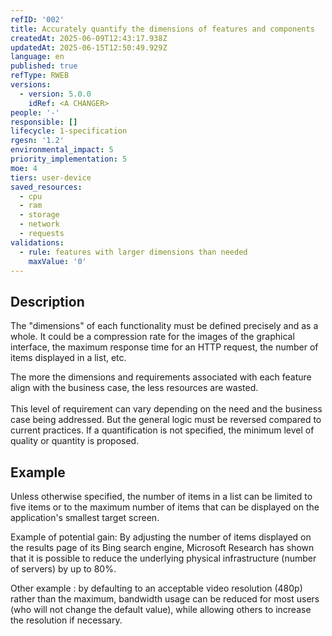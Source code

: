 ```yaml
---
refID: '002'
title: Accurately quantify the dimensions of features and components
createdAt: 2025-06-09T12:43:17.938Z
updatedAt: 2025-06-15T12:50:49.929Z
language: en
published: true
refType: RWEB
versions:
  - version: 5.0.0
    idRef: <A CHANGER>
people: '-'
responsible: []
lifecycle: 1-specification
rgesn: '1.2'
environmental_impact: 5
priority_implementation: 5
moe: 4
tiers: user-device
saved_resources:
  - cpu
  - ram
  - storage
  - network
  - requests
validations:
  - rule: features with larger dimensions than needed
    maxValue: '0'
---
```


## Description

The "dimensions" of each functionality must be defined precisely and as a whole. It could be a compression rate for the images of the graphical interface, the maximum response time for an HTTP request, the number of items displayed in a list, etc.

The more the dimensions and requirements associated with each feature align with the business case, the less resources are wasted. \
\
This level of requirement can vary depending on the need and the business case being addressed. But the general logic must be reversed compared to current practices. If a quantification is not specified, the minimum level of quality or quantity is proposed.

## Example

Unless otherwise specified, the number of items in a list can be limited to five items or to the maximum number of items that can be displayed on the application's smallest target screen.

Example of potential gain: By adjusting the number of items displayed on the results page of its Bing search engine, Microsoft Research has shown that it is possible to reduce the underlying physical infrastructure (number of servers) by up to 80%.

Other example : by defaulting to an acceptable video resolution (480p) rather than the maximum, bandwidth usage can be reduced for most users (who will not change the default value), while allowing others to increase the resolution if necessary.
